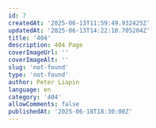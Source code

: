 ```yaml
---
id: 7
createdAt: '2025-06-13T11:59:49.932425Z'
updatedAt: '2025-06-13T14:22:10.705204Z'
title: '404'
description: 404 Page
coverImageUrl: ''
coverImageAlt: ''
slug: 'not-found'
type: 'not-found'
author: Peter Liapin
language: en
category: '404'
allowComments: false
publishedAt: '2025-06-18T18:30:00Z'
---
```


<NotFoundSection 
  badge="404 Error"
  title="Page Not Found"
  description="Sorry, the page you are looking for does not exist or has been moved. Please check the URL or return to the homepage."
  buttonText="Go Home"
  buttonLink="/"
/>
